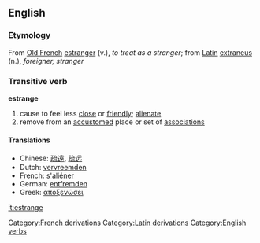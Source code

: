 ==English==
===Etymology===
From [[Old French]] [[estranger]] (v.), ''to treat as a stranger''; from [[Latin]] [[extraneus]] (n.), ''foreigner, stranger''

===Transitive verb===
'''estrange'''

# cause to feel less [[close]] or [[friendly]]; [[alienate]]
# remove from an [[accustom]]ed place or set of [[association]]s

====Translations====
*Chinese: [[疏遠]], [[疏远]]
*Dutch: [[vervreemden]]
*French: [[s'aliéner]]
*German: [[entfremden]]
*Greek: [[αποξενώσει]]

[[Category:French derivations]]
[[Category:Latin derivations]]
[[Category:English verbs]]

[[it:estrange]]